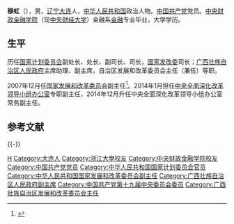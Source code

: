 '''穆虹'''（{{bd|1956年|12月||catIdx=M穆}}），男，[[辽宁省|辽宁]][[大连市|大连]]人，[[中华人民共和国|中华人民共和国]]政治人物。[[中国共产党|中国共产党]]党员。[[中央财经大学|中央财政金融学院]]（现[[中央财经大学|中央财经大学]]）金融系[[金融学|金融]]专业毕业，大学学历。

== 生平 ==
历任[[中华人民共和国国家发展和改革委员会|国家计划委员会]]副处长、处长、副司长、司长，[[中华人民共和国国家发展和改革委员会|国家发改委]]司长；[[广西壮族自治区人民政府|广西壮族自治区人民政府]]主席助理、副主席，自治区发展和改革委员会主任（兼任）等职。

2007年12月任[[中华人民共和国国家发展和改革委员会|国家发展和改革委员会]]副主任<ref>{{cite web|url=http://finance.sina.com.cn/roll/20080111/00541926720.shtml|title=穆虹任国家发改委副主任|accessdate=2013-05-01|date=2008-01-11|publisher=[[新浪|新浪]]}}</ref>。2014年1月担任[[中央全面深化改革委员会|中央全面深化改革领导小组]][[中央全面深化改革委员会办公室|办公室]]专职副主任，2014年12月升任中央全面深化改革领导小组办公室常务副主任。

== 参考文献 ==
{{Reflist}}

{{-}}
{{start box}}
{{s-ppo|cpc}}
{{s-new}}
{{s-title|[[中央全面深化改革委员会办公室|中央全面深化改革领导小组办公室]]副主任|2014年1月－}}
{{s-inc}}
{{s-gov|prc}}
{{s-before|[[陈德铭|陈德铭]]}}
{{s-title|[[中华人民共和国发展和改革委员会|中华人民共和国发展和改革委员会]]副主任|2007年12月－}}
{{s-inc}}
{{s-before|[[李金早|李金早]]}}
{{s-title|[[广西壮族自治区发展和改革委员会|广西壮族自治区发展和改革委员会]]主任|2004年11月－2007年12月}}
{{s-after|[[章远新|章远新]]}}
{{s-before|[[张晓强_(1952年)|张晓强]]}}
{{s-title|[[中华人民共和国国家发展和改革委员会|国家发展和改革委员会]]国外资金利用司司长<br /><small>（原[[中华人民共和国国家发展和改革委员会|国家计划委员会]]国外资金利用司司长）</small>|2001年7月－2004年11月}}
{{s-after|[[孔令龙|孔令龙]]}}
{{end box}}

{{Authority control}}
{{DEFAULTSORT:Mu穆}}
[[Category:穆姓|H]]
[[Category:大连人|Category:大连人]]
[[Category:浙江大學校友|Category:浙江大學校友]]
[[Category:中央财政金融学院校友|Category:中央财政金融学院校友]]
[[Category:中国共产党党员|Category:中国共产党党员]]
[[Category:中华人民共和国国家计划委员会官员|Category:中华人民共和国国家计划委员会官员]]
[[Category:中华人民共和国国家发展和改革委员会副主任|Category:中华人民共和国国家发展和改革委员会副主任]]
[[Category:广西壮族自治区人民政府副主席|Category:广西壮族自治区人民政府副主席]]
[[Category:中国共产党第十九届中央委员会委员|Category:中国共产党第十九届中央委员会委员]]
[[Category:广西壮族自治区发展和改革委员会主任|Category:广西壮族自治区发展和改革委员会主任]]